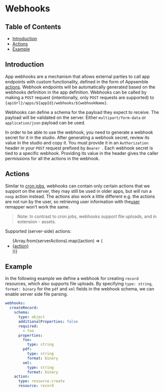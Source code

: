 
# Webhooks

## Table of Contents

- [Introduction](#introduction)
- [Actions](#actions)
- [Example](#example)

## Introduction

App webhooks are a mechanism that allows external parties to call app endpoints with custom
functionality, defined in the form of Appsemble [actions](../reference/action.mdx). Webhook
endpoints will be automatically generated based on the webhooks definition in the app definition.
Webhooks can be called by making a `POST` request (intentionally, only `POST` requests are
supported) to `{apiUrl}/apps/${appId}/webhooks/${webhookName}`.

Webhooks can define a schema for the payload they expect to receive. The payload will be validated
on the server. Either `multipart/form-data` or `application/json` payload can be used.

In order to be able to use the webhook, you need to generate a webhook secret for it in the studio.
After generating a webhook secret, review its value in the studio and copy it. You must provide it
in an `Authorization` header in your `POST` request prefixed by `Bearer `. Each webhook secret is
tied to a specific webhook. Providing its value in the header gives the caller permissions for all
the actions in the webhook.

## Actions

Similar to [cron jobs](./cron.mdx), webhooks can contain only certain actions that we support on the
server, they may still be used in older apps, but will run a `noop` action instead. The actions also
work a little different e.g. the actions are not run by the user, so retrieving user information
with the[user](../remappers/data.mdx#user) remapper won’t work the same.

> Note: In contrast to cron jobs, webhooks support file uploads, and in extension - assets.

Supported (server-side) actions:

<ul>
  {Array.from(serverActions).map((action) => (
    <li key={action}>
      <a href={`/docs/reference/action#${action}`}>{action}</a>
    </li>
  ))}
</ul>

## Example

In the following example we define a webhook for creating `record` resources, which also supports
file uploads. By specifying `type: string`, `format: binary` for the `pdf` and `xml` fields in the
webhook schema, we can enable server side file parsing.

```yaml copy
webhooks:
  createRecord:
    schema:
      type: object
      additionalProperties: false
      required:
        - foo
      properties:
        foo:
          type: string
        pdf:
          type: string
          format: binary
        xml:
          type: string
          format: binary
    action:
      type: resource.create
      resource: record
```
